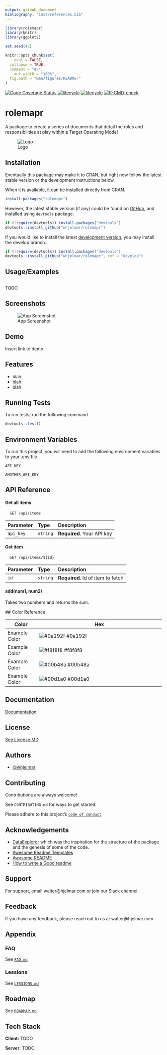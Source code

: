 ```yaml
---
output: github_document
bibliography: "inst/references.bib"
---
```


<!-- README.md is generated from README.Rmd. Please edit that file -->
```r
library(rolemapr)
library(knitr)
library(ggplot2)

set.seed(42)

knitr::opts_chunk$set(
	eval = FALSE,
  collapse = TRUE,
  comment = "#>",
	out.width = "100%",
  fig.path = "man/figures/README-"
)
```


<!-- badges: start -->
[![Code Coverage Status](https://codecov.io/gh/whjelmar/rolemapr/branch/master/graph/badge.svg)](https://codecov.io/github/whjelmar/rolemapr?branch=main)
[![lifecycle](https://img.shields.io/badge/lifecycle-EXPERIMENTAL-orange)](https://www.tidyverse.org/lifecycle/#experimental)
[![lifecycle](https://img.shields.io/github/issues/whjelmar/rolemapr)](https://img.shields.io/github/issues/whjelmar/rolemapr)
[![R-CMD-check](https://github.com/whjelmar/rolemapr/actions/workflows/R-CMD-check.yaml/badge.svg)](https://github.com/whjelmar/rolemapr/actions/workflows/R-CMD-check.yaml)
<!-- badges: end -->

# rolemapr

A package to create a series of documents that detail the roles and responsibilities at play within a Target Operating Model


![Logo](https://github.com/whjelmar/rolemapr/logo.png)

## Installation

Eventually this package may make it to CRAN, but right now follow the latest 
stable version or the development instructions below.

When it is available, it can be installed directly from CRAN.

```r
install.packages("rolemapr")
```

However, the latest stable version (if any) could be found on [GitHub](https://github.com/whjelmar/rolemapr), and installed using `devtools` package.

```r
if (!require(devtools)) install.packages("devtools")
devtools::install_github("whjelmar/rolemapr")
```

If you would like to install the latest [development version](https://github.com/whjelmar/rolemapr/tree/develop), you may install the develop branch.

```r
if (!require(devtools)) install.packages("devtools")
devtools::install_github("whjelmar/rolemapr", ref = "develop")
```
    
## Usage/Examples

```
```
TODO 

  
## Screenshots

![App Screenshot](https://github.com/whjelmar/screenshots/rolemapr.png)

  
## Demo

Insert link to demo

  
## Features

- blah
- blah
- blah

  
## Running Tests

To run tests, run the following command

```r
devtools::test()
```

  
## Environment Variables

To run this project, you will need to add the following environment variables to your .env file

`API_KEY`

`ANOTHER_API_KEY`

  
## API Reference

#### Get all items

```http
  GET /api/items
```

| Parameter | Type     | Description                |
| :-------- | :------- | :------------------------- |
| `api_key` | `string` | **Required**. Your API key |

#### Get item

```http
  GET /api/items/${id}
```

| Parameter | Type     | Description                       |
| :-------- | :------- | :-------------------------------- |
| `id`      | `string` | **Required**. Id of item to fetch |

#### add(num1, num2)

Takes two numbers and returns the sum.

  ## Color Reference

| Color             | Hex                                                                |
| ----------------- | ------------------------------------------------------------------ |
| Example Color | ![#0a192f](https://via.placeholder.com/10/0a192f?text=+) #0a192f |
| Example Color | ![#f8f8f8](https://via.placeholder.com/10/f8f8f8?text=+) #f8f8f8 |
| Example Color | ![#00b48a](https://via.placeholder.com/10/00b48a?text=+) #00b48a |
| Example Color | ![#00d1a0](https://via.placeholder.com/10/00b48a?text=+) #00d1a0 |


## Documentation

[Documentation](https://rolemapr.github.io/)

  
## License

[See License.MD](https://github.com/whjelmar/rolemapr/LICENSE.md)

  
## Authors

- [@whjelmar](https://www.github.com/whjelmar)

  
## Contributing

Contributions are always welcome!

See `CONTRIBUTING.md` for ways to get started.

Please adhere to this project's [`code of conduct`](https://github.com/whjelmar/rolemapr/CONTRIBUTING.md).

  
## Acknowledgements

 - [DataExplorer](https://github.com/boxuancui/DataExplorer) which was the 
 inspiration for the structure of the package and the genesis of some of the 
 code.
 - [Awesome Readme Templates](https://awesomeopensource.com/project/elangosundar/awesome-README-templates)
 - [Awesome README](https://github.com/matiassingers/awesome-readme)
 - [How to write a Good readme](https://bulldogjob.com/news/449-how-to-write-a-good-readme-for-your-github-project)



## Support

For support, email walter@hjelmar.com or join our Slack channel.


## Feedback

If you have any feedback, please reach out to us at walter@hjelmar.com


## Appendix


### FAQ

See [`FAQ.md`](https://github.com/whjelmar/rolemapr/FAQ.md)


### Lessions

See [`LESSIONS.md`](https://github.com/whjelmar/rolemapr/LESSIONS.md)


## Roadmap

See [`ROADMAP.md`](https://github.com/whjelmar/rolemapr/ROADMAP.md)



## Tech Stack

**Client:** TODO

**Server:** TODO

